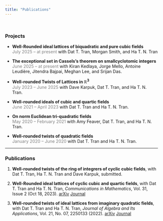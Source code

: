 ```yaml
---
title: "Publications"
---
```

<br>

### Projects

- **Well-Rounded ideal lattices of biquadratic and pure cubic fields**   
  <span style="color:gray">July 2025 – at present</span> with Dat T. Tran, Morgan Smith, and Ha T. N. Tran

- **The exceptional set in Cassels’s theorem on smallcyclotomic integers**   
  <span style="color:gray">June 2025 – at present</span> with Kiran Kedlaya, Jorge Mello, Antoine Leudière, Jitendra Bajpai, Meghan Lee, and Srijan Das.

- **Well-rounded Twists of Lattices in $\mathbb{R}^3$**  
  <span style="color:gray">July 2023 – June 2025</span> with Dave Karpuk, Dat T. Tran, and Ha T. N. Tran.

- **Well-rounded ideals of cubic and quartic fields**  
  <span style="color:gray">June 2021 – April 2023</span> with Dat T. Tran and Ha T. N. Tran.

- **On norm Euclidean tri-quadratic fields**  
  <span style="color:gray">May 2020 – February 2021</span> with Amy Feaver, Dat T. Tran, and Ha T. N. Tran.

- **Well-rounded twists of quadratic fields**  
  <span style="color:gray">January 2020 – June 2020</span> with Dat T. Tran and Ha T. N. Tran.

---

### Publications

1. **Well-rounded twists of the ring of integrers of cyclic cubic fields**, with Dat T. Tran, Ha T. N. Tran and Dave Karpuk, submitted.

1. **Well-Rounded ideal lattices of cyclic cubic and quartic fields**, with Dat T. Tran and Ha T. N. Tran, _Communications in Mathematics_, Vol. 31, Issue 2 (Oct 18, 2023). [arXiv](https://arxiv.org/abs/2303.16968){.btn-pdf target="_blank"} [Journal](https://cm.episciences.org/12425){.btn-pdf target="_blank"}

1. **Well-rounded twists of ideal lattices from imaginary quadratic fields**, with Dat T. Tran and Ha T. N. Tran, _Journal of Algebra and Its Applications_, Vol. 21, No. 07, 2250133 (2022).
[arXiv](https://arxiv.org/abs/2210.15049){.btn-pdf target="_blank"}
[Journal](https://www.worldscientific.com/doi/abs/10.1142/S021949882250133X){.btn-pdf target="_blank"}

